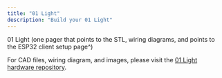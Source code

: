 ```yaml
---
title: "01 Light"
description: "Build your 01 Light"
---
```


01 Light (one pager that points to the STL, wiring diagrams, and points to the ESP32 client setup page^)

For CAD files, wiring diagram, and images, please visit the [01 Light hardware repository](https://github.com/OpenInterpreter/01/tree/main/hardware/light).
